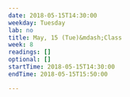 ```yaml
---
date: 2018-05-15T14:30:00
weekday: Tuesday
lab: no
title: May, 15 (Tue)&mdash;Class
week: 8
readings: []
optional: []
startTime: 2018-05-15T14:30:00
endTime: 2018-05-15T15:50:00

---
```

